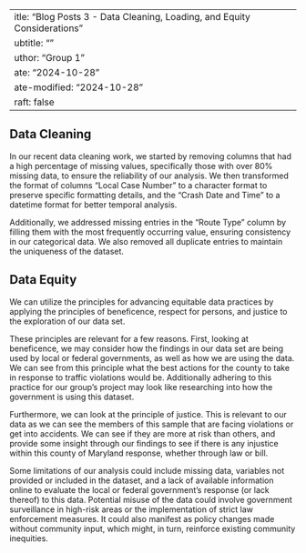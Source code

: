  ---
title: "Blog Posts 3 - Data Cleaning, Loading, and Equity Considerations"
subtitle: ""
author: "Group 1"
date: "2024-10-28"
date-modified: "2024-10-28"
draft: false
---

## Data Cleaning
 
In our recent data cleaning work, we started by removing columns that had a high percentage of missing values, specifically those with over 80% missing data, to ensure the reliability of our analysis. We then transformed the format of columns "Local Case Number" to a character format to preserve specific formatting details, and the "Crash Date and Time" to a datetime format for better temporal analysis.

Additionally, we addressed missing entries in the "Route Type" column by filling them with the most frequently occurring value, ensuring consistency in our categorical data. We also removed all duplicate entries to maintain the uniqueness of the dataset.

## Data Equity

We can utilize the principles for advancing equitable data practices by applying the principles of beneficence, respect for persons, and justice to the exploration of our data set. 

These principles are relevant for a few reasons. First, looking at beneficence, we may consider how the findings in our data set are being used by local or federal governments, as well as how we are using the data. We can see from this principle what the best actions for the county to take in response to traffic violations would be. Additionally adhering to this practice for our group's project may look like researching into how the government is using this dataset. 

Furthermore, we can look at the principle of justice. This is relevant to our data as we can see the members of this sample that are facing violations or get into accidents. We can see if they are more at risk than others, and provide some insight through our findings to see if there is any injustice within this county of Maryland response, whether through law or bill. 

Some limitations of our analysis could include missing data, variables not provided or included in the dataset, and a lack of available information online to evaluate the local or federal government's response (or lack thereof) to this data. Potential misuse of the data could involve government surveillance in high-risk areas or the implementation of strict law enforcement measures. It could also manifest as policy changes made without community input, which might, in turn, reinforce existing community inequities.